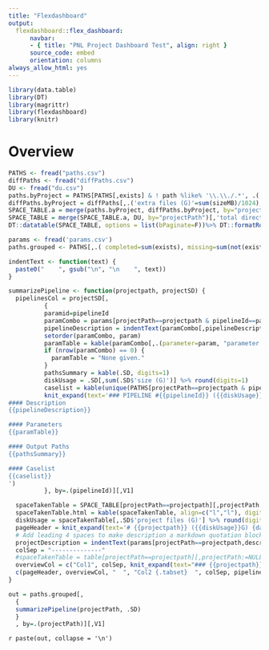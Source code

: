 ```yaml
---
title: "Flexdashboard"
output:
  flexdashboard::flex_dashboard:
      navbar:
      - { title: "PNL Project Dashboard Test", align: right }
      source_code: embed
      orientation: columns
always_allow_html: yes
---
```


```r
library(data.table)
library(DT)
library(magrittr)
library(flexdashboard)
library(knitr)
```

Overview
=====================================

```r
PATHS <- fread("paths.csv")
diffPaths <- fread("diffPaths.csv")
DU <- fread("du.csv")
paths.byProject = PATHS[PATHS[,exists] & ! path %like% '\\.\\./.*', .('project files (G)'=sum(sizeMB)/1024),by=projectPath]
diffPaths.byProject = diffPaths[,.('extra files (G)'=sum(sizeMB)/1024), by=projectPath]
SPACE_TABLE.a = merge(paths.byProject, diffPaths.byProject, by="projectPath")
SPACE_TABLE = merge(SPACE_TABLE.a, DU, by="projectPath")[,'total directory size (G)':=diskUsageG][,diskUsageG:=NULL]
DT::datatable(SPACE_TABLE, options = list(bPaginate=F))%>% DT::formatRound(c('project files (G)', 'extra files (G)', 'total directory size (G)'), 2)
```

```r
params <- fread('params.csv')
paths.grouped <- PATHS[,.( completed=sum(exists), missing=sum(not(exists)), total=.N, 'size (G)'=sum(sizeMB, na.rm=T)/1024, examplePath=head(path,n=1)), by=.(projectPath, pathKey, pipelineId)]

indentText <- function(text) {
  paste0("    ", gsub("\n", "\n    ", text))
}

summarizePipeline <- function(projectpath, projectSD) {
  pipelinesCol = projectSD[,
          {
          paramid=pipelineId
          paramCombo = params[projectPath==projectpath & pipelineId==paramid,]
          pipelineDescription = indentText(paramCombo[,pipelineDescription][1])
          setorder(paramCombo, param)
          paramTable = kable(paramCombo[,.(parameter=param, "parameter value"=paramValue)])
          if (nrow(paramCombo) == 0) {
            paramTable = "None given."
          }
          pathsSummary = kable(.SD, digits=1)
          diskUsage = .SD[,sum(.SD$'size (G)')] %>% round(digits=1)
          caselist = kable(unique(PATHS[projectPath==projectpath & pipelineId==paramid,caseid]))
          knit_expand(text='### PIPELINE #{{pipelineId}} ({{diskUsage}}G)
#### Description
{{pipelineDescription}}

#### Parameters
{{paramTable}}

#### Output Paths
{{pathsSummary}}

#### Caselist
{{caselist}}
')
          }, by=.(pipelineId)][,V1]

  spaceTakenTable = SPACE_TABLE[projectPath==projectpath][,projectPath:=NULL]
  spaceTakenTable.html = kable(spaceTakenTable, align=c("l","l"), digits=1)
  diskUsage = spaceTakenTable[,.SD$'project files (G)'] %>% round(digits=1)
  pageHeader = knit_expand(text='# {{projectpath}} ({{diskUsage}}G) {data-navmenu="Projects"}')
  # Add leading 4 spaces to make description a markdown quotation block, hence preserving its formatting
  projectDescription = indentText(params[projectPath==projectpath,description][1])
  colSep = "--------------"
  #spaceTakenTable = table[projectPath==projectpath][,projectPath:=NULL] %>% DT::formatRound(c('project files (G)', 'extra files (G)'), 1)
  overviewCol = c("Col1", colSep, knit_expand(text="### {{projectpath}}"), "", "#### Description", projectDescription, "#### Disk space", spaceTakenTable.html)
  c(pageHeader, overviewCol, "  ", "Col2 {.tabset}  ", colSep, pipelinesCol)
}

out = paths.grouped[,
  {
  summarizePipeline(projectPath, .SD)
  }
  , by=.(projectPath)][,V1]

```

`r paste(out, collapse = '\n')`


<!-- All Project Files -->
<!-- ===================================== -->

<!-- ```{r} -->
<!-- d <- fread("paths.csv")[1:1000][,modtime:=modtimeStr][,modtimeStr:=NULL] -->
<!-- setorder(d, -exists, -sizeMB) -->
<!-- DT::datatable(d, filter = 'top', options = list(bPaginate=F)) %>% formatRound('sizeMB', 1) -->
<!-- ``` -->


<!-- All Extra Files -->
<!-- ===================================== -->

<!-- ```{r} -->
<!-- d <- fread("diffPaths.csv") -->
<!-- setorder(d, -sizeMB) -->
<!-- DT::datatable(d, options = list(bPaginate=F)) %>% formatRound('sizeMB', 1) -->
<!-- ``` -->
